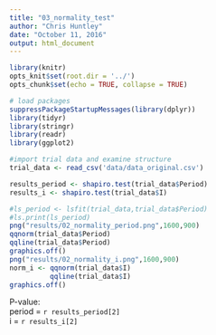 ```yaml
---
title: "03_normality_test"
author: "Chris Huntley"
date: "October 11, 2016"
output: html_document
---
```



```r
library(knitr)
opts_knit$set(root.dir = '../')
opts_chunk$set(echo = TRUE, collapse = TRUE)
```

```r
# load packages
suppressPackageStartupMessages(library(dplyr))
library(tidyr)
library(stringr)
library(readr)
library(ggplot2)
```

```r
#import trial data and examine structure 
trial_data <- read_csv('data/data_original.csv')
```

```r
results_period <- shapiro.test(trial_data$Period)
results_i <- shapiro.test(trial_data$I)
```

```r
#ls_period <- lsfit(trial_data,trial_data$Period)
#ls.print(ls_period)
png("results/02_normality_period.png",1600,900)
qqnorm(trial_data$Period)
qqline(trial_data$Period)
graphics.off()
png("results/02_normality_i.png",1600,900)
norm_i <- qqnorm(trial_data$I)
          qqline(trial_data$I)
graphics.off()
```


P-value:\
period = `r results_period[2]`\
i      = `r results_i[2]`


